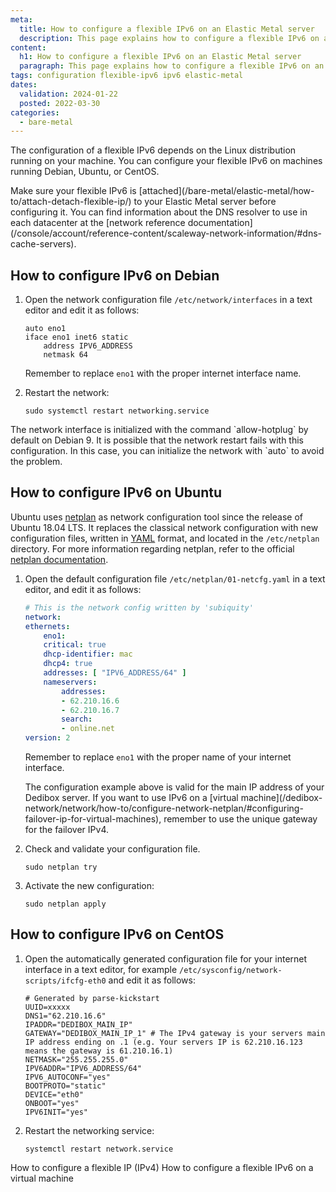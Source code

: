 ```yaml
---
meta:
  title: How to configure a flexible IPv6 on an Elastic Metal server
  description: This page explains how to configure a flexible IPv6 on an Elastic Metal server
content:
  h1: How to configure a flexible IPv6 on an Elastic Metal server
  paragraph: This page explains how to configure a flexible IPv6 on an Elastic Metal server
tags: configuration flexible-ipv6 ipv6 elastic-metal
dates:
  validation: 2024-01-22
  posted: 2022-03-30
categories:
  - bare-metal
---
```


The configuration of a flexible IPv6 depends on the Linux distribution running on your machine. You can configure your flexible IPv6 on machines running Debian, Ubuntu, or CentOS.

<Macro id="requirements" />

<Message type="note">
  Make sure your flexible IPv6 is [attached](/bare-metal/elastic-metal/how-to/attach-detach-flexible-ip/) to your Elastic Metal server before configuring it.
</Message>

<Message typ="tip">
  You can find information about the DNS resolver to use in each datacenter at the [network reference documentation](/console/account/reference-content/scaleway-network-information/#dns-cache-servers).
</Message>


## How to configure IPv6 on Debian

1. Open the network configuration file `/etc/network/interfaces` in a text editor and edit it as follows:
    ```
    auto eno1
    iface eno1 inet6 static
        address IPV6_ADDRESS
        netmask 64
    ```

    Remember to replace `eno1` with the proper internet interface name.
2. Restart the network:
    ```
    sudo systemctl restart networking.service
    ```

<Message type="tip">
  The network interface is initialized with the command `allow-hotplug` by default on Debian 9. It is possible that the network restart fails with this configuration. In this case, you can initialize the network with `auto` to avoid the problem.
</Message>


## How to configure IPv6 on Ubuntu

Ubuntu uses [netplan](https://netplan.io) as network configuration tool since the release of Ubuntu 18.04 LTS.
It replaces the classical network configuration with new configuration files, written in [YAML](https://yaml.org) format, and located in the `/etc/netplan` directory. For more information regarding netplan, refer to the official [netplan documentation](https://netplan.readthedocs.io/en/stable/examples/).

1. Open the default configuration file `/etc/netplan/01-netcfg.yaml` in a text editor, and edit it as follows:
    ```yaml
    # This is the network config written by 'subiquity'
    network:
    ethernets:
        eno1:
        critical: true
        dhcp-identifier: mac
        dhcp4: true
        addresses: [ "IPV6_ADDRESS/64" ]
        nameservers:
            addresses:
            - 62.210.16.6
            - 62.210.16.7
            search:
            - online.net
    version: 2
    ```

    Remember to replace `eno1` with the proper name of your internet interface. 

    <Message type="note">
      The configuration example above is valid for the main IP address of your Dedibox server. If you want to use IPv6 on a [virtual machine](/dedibox-network/network/how-to/configure-network-netplan/#configuring-failover-ip-for-virtual-machines), remember to use the unique gateway for the failover IPv4.
    </Message>
2. Check and validate your configuration file.
    ```
    sudo netplan try
    ```
3. Activate the new configuration: 
    ```
    sudo netplan apply
    ```

## How to configure IPv6 on CentOS

1. Open the automatically generated configuration file for your internet interface in a text editor, for example `/etc/sysconfig/network-scripts/ifcfg-eth0` and edit it as follows: 
    ```
    # Generated by parse-kickstart
    UUID=xxxxx
    DNS1="62.210.16.6"
    IPADDR="DEDIBOX_MAIN_IP"
    GATEWAY="DEDIBOX_MAIN_IP_1" # The IPv4 gateway is your servers main IP address ending on .1 (e.g. Your servers IP is 62.210.16.123 means the gateway is 61.210.16.1)
    NETMASK="255.255.255.0"
    IPV6ADDR="IPV6_ADDRESS/64"
    IPV6_AUTOCONF="yes"
    BOOTPROTO="static"
    DEVICE="eth0"
    ONBOOT="yes"
    IPV6INIT="yes"
    ```
2. Restart the networking service:
    ```
    systemctl restart network.service
    ```


<Navigation title="See also">
  <PreviousButton to="/bare-metal/elastic-metal/how-to/configure-flexible-ip/">How to configure a flexible IP (IPv4)</PreviousButton>
  <NextButton to="/bare-metal/elastic-metal/how-to/configure-ipv6-hypervisor/">How to configure a flexible IPv6 on a virtual machine</NextButton>
</Navigation>
